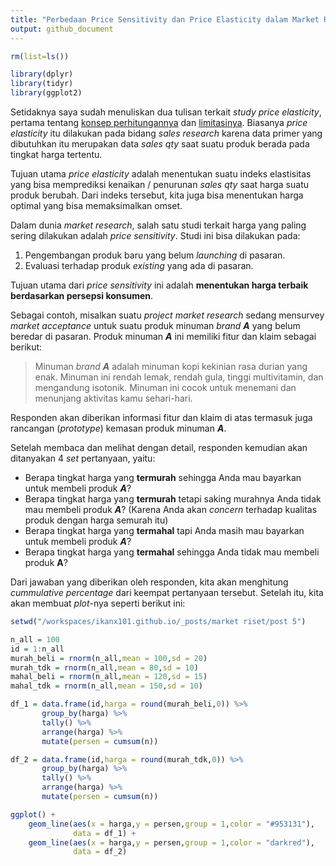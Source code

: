 ```yaml
---
title: "Perbedaan Price Sensitivity dan Price Elasticity dalam Market Research"
output: github_document
---
```


```r
rm(list=ls())

library(dplyr)
library(tidyr)
library(ggplot2)
```

Setidaknya saya sudah menuliskan dua tulisan terkait _study price elasticity_, pertama tentang [konsep perhitungannya](https://ikanx101.com/blog/blog-posting-regresi/) dan [limitasinya](https://ikanx101.com/blog/price_elas_lagi/). Biasanya _price elasticity_ itu dilakukan pada bidang _sales research_ karena data primer yang dibutuhkan itu merupakan data _sales qty_ saat suatu produk berada pada tingkat harga tertentu.

Tujuan utama _price elasticity_ adalah menentukan suatu indeks elastisitas yang bisa memprediksi kenaikan / penurunan _sales qty_ saat harga suatu produk berubah. Dari indeks tersebut, kita juga bisa menentukan harga optimal yang bisa memaksimalkan omset.

Dalam dunia _market research_, salah satu studi terkait harga yang paling sering dilakukan adalah _price sensitivity_. Studi ini bisa dilakukan pada:

1. Pengembangan produk baru yang belum _launching_ di pasaran.
1. Evaluasi terhadap produk _existing_ yang ada di pasaran.

Tujuan utama dari _price sensitivity_ ini adalah __menentukan harga terbaik berdasarkan persepsi konsumen__.

Sebagai contoh, misalkan suatu _project market research_ sedang mensurvey _market acceptance_ untuk suatu produk minuman _brand_ ___A___ yang belum beredar di pasaran. Produk minuman ___A___ ini memiliki fitur dan klaim sebagai berikut:

> Minuman _brand_ ___A___ adalah minuman kopi kekinian rasa durian yang enak. Minuman ini rendah lemak, rendah gula, tinggi multivitamin, dan mengandung isotonik. Minuman ini cocok untuk menemani dan menunjang aktivitas kamu sehari-hari.

Responden akan diberikan informasi fitur dan klaim di atas termasuk juga rancangan (_prototype_) kemasan produk minuman ___A___.

Setelah membaca dan melihat dengan detail, responden kemudian akan ditanyakan 4 _set_ pertanyaan, yaitu:

- Berapa tingkat harga yang __termurah__ sehingga Anda mau bayarkan untuk membeli produk ___A___?
- Berapa tingkat harga yang __termurah__ tetapi saking murahnya Anda tidak mau membeli produk ___A___? (Karena Anda akan _concern_ terhadap kualitas produk dengan harga semurah itu)
- Berapa tingkat harga yang __termahal__ tapi Anda masih mau bayarkan untuk membeli produk ___A___?
- Berapa tingkat harga yang __termahal__  sehingga Anda tidak mau membeli produk __A__?

Dari jawaban yang diberikan oleh responden, kita akan menghitung _cummulative percentage_ dari keempat pertanyaan tersebut. Setelah itu, kita akan membuat _plot_-nya seperti berikut ini:

```r
setwd("/workspaces/ikanx101.github.io/_posts/market riset/post 5")

n_all = 100
id = 1:n_all
murah_beli = rnorm(n_all,mean = 100,sd = 20)
murah_tdk = rnorm(n_all,mean = 80,sd = 10) 
mahal_beli = rnorm(n_all,mean = 120,sd = 15)
mahal_tdk = rnorm(n_all,mean = 150,sd = 10) 

df_1 = data.frame(id,harga = round(murah_beli,0)) %>% 
       group_by(harga) %>% 
       tally() %>%
       arrange(harga) %>%
       mutate(persen = cumsum(n))

df_2 = data.frame(id,harga = round(murah_tdk,0)) %>% 
       group_by(harga) %>% 
       tally() %>%
       arrange(harga) %>%
       mutate(persen = cumsum(n))

ggplot() +
    geom_line(aes(x = harga,y = persen,group = 1,color = "#953131"),
              data = df_1) +
    geom_line(aes(x = harga,y = persen,group = 1,color = "darkred"),
              data = df_2) 
```